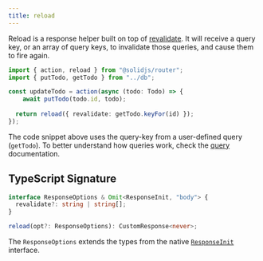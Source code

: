 ```yaml
---
title: reload
---
```


Reload is a response helper built on top of [revalidate](/solid-router/reference/response-helpers/revalidate).
It will receive a query key, or an array of query keys, to invalidate those queries, and cause them to fire again.

```ts title="/actions/update-todo.ts" {7}
import { action, reload } from "@solidjs/router";
import { putTodo, getTodo } from "../db";

const updateTodo = action(async (todo: Todo) => {
	await putTodo(todo.id, todo);
	
  return reload({ revalidate: getTodo.keyFor(id) });
});
```

The code snippet above uses the query-key from a user-defined query (`getTodo`). 
To better understand how queries work, check the [query](/solid-router/reference/data-apis/query) documentation.

## TypeScript Signature

```ts
interface ResponseOptions & Omit<ResponseInit, "body"> {
  revalidate?: string | string[];
}

reload(opt?: ResponseOptions): CustomResponse<never>;
```

The `ResponseOptions` extends the types from the native [`ResponseInit`](https://developer.mozilla.org/en-US/docs/Web/API/Response/Response#options) interface.
